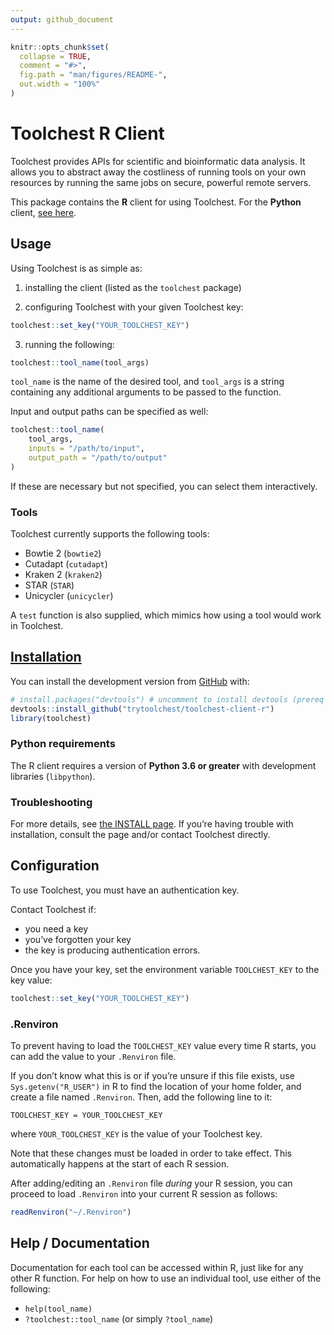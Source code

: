 ```yaml
---
output: github_document
---
```


<!-- README.md is generated from README.Rmd. Please edit that file -->

```r
knitr::opts_chunk$set(
  collapse = TRUE,
  comment = "#>",
  fig.path = "man/figures/README-",
  out.width = "100%"
)
```

# Toolchest R Client

<!-- badges: start -->
<!-- badges: end -->

Toolchest provides APIs for scientific and bioinformatic data analysis.
It allows you to abstract away the costliness of running tools on your
own resources by running the same jobs on secure, powerful remote servers.

This package contains the **R** client for using Toolchest. For the **Python** 
client, [see here](https://github.com/trytoolchest/toolchest-client-python).


## Usage

Using Toolchest is as simple as:

1. installing the client (listed as the `toolchest` package) 

2. configuring Toolchest with your given Toolchest key:
```r
toolchest::set_key("YOUR_TOOLCHEST_KEY")
```

3. running the following:
```r
toolchest::tool_name(tool_args)
```

`tool_name` is the name of the desired tool, and `tool_args` is a string 
containing any additional arguments to be passed to the function.

Input and output paths can be specified as well:

```r
toolchest::tool_name(
    tool_args,
    inputs = "/path/to/input",
    output_path = "/path/to/output"
)
```

If these are necessary but not specified, you can select them interactively.

### Tools

Toolchest currently supports the following tools:

- Bowtie 2 (`bowtie2`)
- Cutadapt (`cutadapt`)
- Kraken 2 (`kraken2`)
- STAR (`STAR`)
- Unicycler (`unicycler`)

A `test` function is also supplied, which mimics how using a tool would work in
Toolchest.

## [Installation](INSTALL.md)

You can install the development version from [GitHub](https://github.com/trytoolchest/toolchest-client-r) with:

```r
# install.packages("devtools") # uncomment to install devtools (prereq package)
devtools::install_github("trytoolchest/toolchest-client-r")
library(toolchest)
```

### Python requirements
The R client requires a version of **Python 3.6 or greater** with 
development libraries (`libpython`).

### Troubleshooting
For more details, see [the INSTALL page](INSTALL.md). If you're having trouble
with installation, consult the page and/or contact Toolchest directly.

    
## Configuration

To use Toolchest, you must have an authentication key.

Contact Toolchest if:

- you need a key
- you've forgotten your key
- the key is producing authentication errors.

Once you have your key, set the environment variable `TOOLCHEST_KEY` to the key
value:

```r
toolchest::set_key("YOUR_TOOLCHEST_KEY")
```
    
### .Renviron    

To prevent having to load the `TOOLCHEST_KEY` value every time R starts, you
can add the value to your `.Renviron` file. 

If you don't know what this is or if you're unsure if this file exists, use 
`Sys.getenv("R_USER")` in R to find the location of your home folder, and create
a file named `.Renviron`. Then, add the following line to it:

```
TOOLCHEST_KEY = YOUR_TOOLCHEST_KEY
```

where `YOUR_TOOLCHEST_KEY` is the value of your Toolchest key.

Note that these changes must be loaded in order to take effect. This automatically
happens at the start of each R session. 

After adding/editing an `.Renviron` file _during_ your R session, you can
proceed to load `.Renviron` into your current R session as follows:

```r
readRenviron("~/.Renviron")
```

## Help / Documentation

Documentation for each tool can be accessed within R, just like for any other R 
function. 
For help on how to use an individual tool, use either of the following:

- `help(tool_name)`
- `?toolchest::tool_name` (or simply `?tool_name`)
